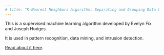 ```yaml
---
# title: "K-Nearest Neighbors Algorithm: Separating and Grouping Data Since 1951."
---
```



This is a supervised machine learning algorithm developed by Evelyn Fix and Joseph Hodges.

It is used in pattern recognition, data mining, and intrusion detection.

[Read about it here](https://www.geeksforgeeks.org/k-nearest-neighbours/).